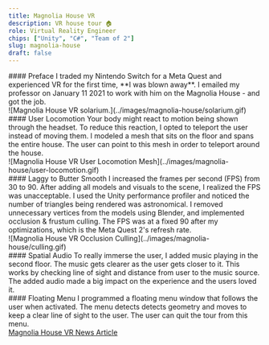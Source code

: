 ```yaml
---
title: Magnolia House VR
description: VR house tour 🏠
role: Virtual Reality Engineer
chips: ["Unity", "C#", "Team of 2"]
slug: magnolia-house
draft: false
---
```




<TwoColumn>
    <div slot="left-col">
        #### Preface
        I traded my Nintendo Switch for a Meta Quest and experienced VR for the first time, **I was blown away**. I emailed my professor on January 11 2021 to work with him on the Magnolia House - and got the job.   
    </div>
    <div slot="right-col" className="p-4 md:float-end">
        ![Magnolia House VR solarium.](../images/magnolia-house/solarium.gif)
    </div>
</TwoColumn>


<TwoColumn>
    <div slot="left-col">
        #### User Locomotion
        Your body might react to motion being shown through the headset. To reduce this reaction, I opted to teleport the user instead of moving them. I modeled a mesh that sits on the floor and spans the entire house. The user can point to this mesh in order to teleport around the house.  
    </div>
    <div slot="right-col" className="p-4 md:float-end">
        ![Magnolia House VR User Locomotion Mesh](../images/magnolia-house/user-locomotion.gif)
    </div>
</TwoColumn>


<TwoColumn>
    <div slot="left-col">
        #### Laggy to Butter Smooth
        I increased the frames per second (FPS) from 30 to 90. After adding all models and visuals to the scene, I realized the FPS was unacceptable. I used the Unity performance profiler and noticed the number of triangles being rendered was astronomical. I removed unnecessary vertices from the models using Blender, and implemented occlusion & frustum culling. The FPS was at a fixed 90 after my optimizations, which is the Meta Quest 2's refresh rate.
    </div>
    <div slot="right-col" className="p-4 md:float-end">
        ![Magnolia House VR Occlusion Culling](../images/magnolia-house/culling.gif)
    </div>
</TwoColumn>


<TwoColumn>
    <div slot="left-col">
        #### Spatial Audio
        To really immerse the user, I added music playing in the second floor. The music gets clearer as the user gets closer to it. This works by checking line of sight and distance from user to the music source. The added audio made a big impact on the experience and the users loved it.
    </div>
    <div slot="right-col" className="md:pl-8">
        #### Floating Menu
            I programmed a floating menu window that follows the user when activated. The menu detects detects geometry and moves to keep a clear line of sight to the user. The user can quit the tour from this menu.
    </div>
</TwoColumn>


<div class="pt-4">
    <a target="_blank" rel="noopener noreferrer" href="https://cas.uncg.edu/virtual-reality-brings-the-past-to-life-at-magnolia-house">Magnolia House VR News Article</a>
</div>